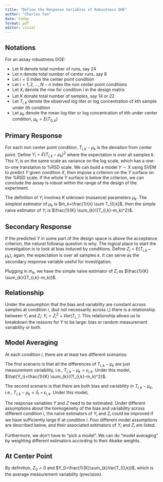 ```yaml
---
title: "Define the Response Variables of Robustness DOE"
author: "Charles Tan"
date: today
format: pdf
editor: visual
---
```


## Notations

For an assay robustness DOE:

-   Let $N$ denote total number of runs, say 24
-   Let $n$ denote total number of center runs, say 8
-   Let $i=0$ index the center point condition
-   Let $i=1,2,…,N-n$ index the non center point conditions
-   Let $X_i$ denote the row for condition $i$ in the design matrix
-   Let $K$ donate total number of samples, say 14 or 22
-   Let $T_{i,k}$ denote the observed log titer or log concentration of $k$th sample under $i$th condition
-   Let $\mu_{k}$ denote the mean log titer or log concentration of $k$th under center condition, $\mu_k=E(T_{0,k})$

## Primary Response

For each non center point condition, $T_{i,k}-\mu_k$ is the deviation from center point. Define $Y_i=E(T_{i,k}-\mu_k)^2$ where the expectation is over all samples $k$. This $Y_i$ is on the same scale as variance on the log scale, which has a one-to-one translation to %RSD scale. We can build a model $Y \sim X$ using SVEM to predict $Y$ given condition $X$, then impose a criterion on the $Y$ surface on the %RSD scale. If the whole $Y$ surface is below the criterion, we can conclude the assay is robust within the range of the design of the experiment.

The definition of $Y_i$ involves $K$ unknown (nuisance) parameters $\mu_{k}$. The simplest estimator of $\mu_{k}$ is $m_k=\frac{1}{n} \sum T_{0,k}$, then the simple naive estimator of $Y_i$ is $\frac{1}{K} \sum_{k}{(T_{i,k}-m_k)^2}$.

## Secondary Response

If the predicted $Y$ in some part of the design space is above the acceptance criterion, the natural followup question is why. The logical place to start the investigation is to look at bias induced by conditions. Define $Z_i=E(T_{i,k}-\mu_k)$, again, the expectation is over all samples $k$. It can serve as the secondary response variable useful for investigation.

Plugging in $m_k$, we have the simple naive estimator of $Z_i$ as $\frac{1}{K} \sum_{k}{(T_{i,k}-m_k)}$.

## Relationship

Under the assumption that the bias and variability are constant across samples at condition $i$, (but not necessarily across $i$,) there is a relationship between $Y_i$ and $Z_i$: $Y_i=Z_i^2+Var(T_{i,.})$. This relationship allows us to breakdown the reasons for $Y$ to be large: bias or random measurement variability or both.

## Model Averaging

At each condition $i$, there are at least two different scenarios:

The first scenario is that all the differences of $T_{i,k}-\mu_k$ are just measurement variability, i.e., $T_{i,k}-\mu_k=\epsilon_{i,k}$. Under this model, $\hat{Y_i}=\frac{1}{K} \sum_{k}{(T_{i,k}-m_k)^2}$.

The second scenario is that there are both bias and variability in $T_{i,k}-\mu_k$, i.e., $T_{i,k}-\mu_k=\delta_i+\epsilon_{i,k}$. Under this model,

The response variables $Y$ and $Z$ need to be estimated. Under different assumptions about the homogeneity of the bias and variability across different condition $i$, the naive estimators of $Y_i$ and $Z_i$ could be improved if we have sufficiently large $K$ at condition $i$. Four different model assumptions are described below, and their associated estimators of $Y_i$ and $Z_i$ are listed.

Furthermore, we don't have to "pick a model". We can do "model averaging" by weighting different estimators according to their Akaike weights.

## At Center Point

By definition, $Z_0=0$ and $Y_0=\frac{1}{K}\sum_{k}Var(T_{0,k})$, which is the average measurement variability (precision).
